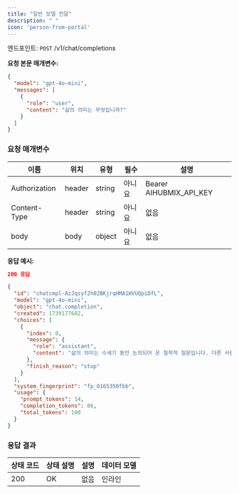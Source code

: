 ```yaml
---
title: "일반 모델 전달"
description: " "
icon: 'person-from-portal'
---
```


엔드포인트: `POST` /v1/chat/completions

**요청 본문 매개변수:**

```json
{
  "model": "gpt-4o-mini",
  "messages": [
    {
      "role": "user",
      "content": "삶의 의미는 무엇입니까?"
    }
  ]
}
```

### 요청 매개변수

|이름 | 위치 | 유형 | 필수 | 설명|
|---|---|---|---|---|
|Authorization|header|string| 아니요 |Bearer AIHUBMIX_API_KEY|
|Content-Type|header|string| 아니요 |없음|
|body|body|object| 아니요 |없음|

**응답 예시:**

```json
200 응답
```

```json
{
  "id": "chatcmpl-AzJqsyf2h02BKjrqHMA1HVUQpiDfL",
  "model": "gpt-4o-mini",
  "object": "chat.completion",
  "created": 1739177682,
  "choices": [
    {
      "index": 0,
      "message": {
        "role": "assistant",
        "content": "삶의 의미는 수세기 동안 논의되어 온 철학적 질문입니다. 다른 사람들과 문화는 삶의 목적과 중요성에 대해 다른 믿음을 가질 수 있습니다. 어떤 사람들은 삶의 의미가 행복과 성취를 추구하는 것이라고 믿는 반면, 다른 사람들은 더 높은 힘을 섬기거나 운명을 완수하는 것과 같은 영적 또는 종교적 의미를 믿습니다. 궁극적으로 삶의 의미는 각자가 스스로 답해야 하는 매우 개인적이고 개별적인 질문일 수 있습니다."
      },
      "finish_reason": "stop"
    }
  ],
  "system_fingerprint": "fp_0165350fbb",
  "usage": {
    "prompt_tokens": 14,
    "completion_tokens": 86,
    "total_tokens": 100
  }
}
```

### 응답 결과

|상태 코드 | 상태 설명 | 설명 | 데이터 모델|
|---|---|---|---|
|200|OK|없음|인라인|